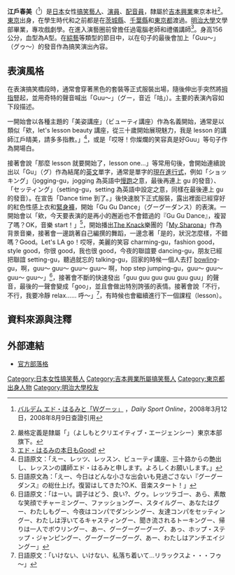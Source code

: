 {{藝人
| 姓名 = 江戶春美
| 類型 = 藝人
| 圖片 = 
| 圖片簡介 = 
| 圖片尺寸 = 
| 外文名 = エド・はるみ
| 外文 = 日文
| 英文名 =
| 綽號 = 
| 出生日期 = {{Birth_date_and_age|1964|5|14}}
| 逝世 = 
| 配偶 =
| 出生地點 = {{JPN}}[[千葉縣|千葉縣]][[市川市|市川市]]
| 國籍 = [[日本|日本]]
| 音樂類型 = 
| 職業 = [[日本搞笑藝人|搞笑藝人]]、[[演員|演員]]、[[配音員|配音員]]
| 活躍年代 = 2004年（搞笑藝人身分）—至今
| 唱片公司 = 
| 經紀公司 = [[吉本興業|吉本興業]]（{{link-ja|吉本創意經紀|よしもとクリエイティブ・エージェンシー}}）
| 相關團體 = 
| 獎項 = 第七屆《[[爆笑紅地毯|爆笑紅地毯]]》爆笑紅地毯賞獲獎
| 網站 = [https://profile.yoshimoto.co.jp/talent/detail?id=748 吉本興業官方介紹頁]
}}
{{japanese|japanese=エド・はるみ|romaji=Edo Harumi}}

'''江戶春美'''（{{bd|1964年|5月14日}}<ref>{{Ja icon}}[http://www.daily.co.jp/gossip/2008/03/12/0000870860.shtml バルデム エド・はるみと「Ｗグーッ」] {{webarchive|url=https://web.archive.org/web/20080622124246/http://www.daily.co.jp/gossip/2008/03/12/0000870860.shtml |date=2008-06-22 }}，''Daily Sport Online''，2008年3月12日，2008年8月9日查證引用</ref>）是[[日本|日本]]女性[[搞笑藝人|搞笑藝人]]、[[演員|演員]]、[[配音員|配音員]]，隸屬於[[吉本興業|吉本興業]]東京本社<ref>嚴格定義是隸屬「{{link-ja|吉本創意經紀|よしもとクリエイティブ・エージェンシー}}」（よしもとクリエイティブ・エージェンシー）東京本部旗下。</ref>。[[東京|東京]]出身，在學生時代和之前都是在[[茨城縣|茨城縣]]、[[千葉縣|千葉縣]]和[[東京都|東京都]]渡過。[[明治大學|明治大學]]文學部畢業，專攻戲劇學。在進入演藝圈前曾擔任過電腦老師和禮儀講師<ref>[http://haruhappyharuru.laff.jp/ エド・はるみの本日もGood!] {{webarchive|url=https://web.archive.org/web/20080808074755/http://haruhappyharuru.laff.jp/ |date=2008-08-08 }}</ref>。身高156公分，血型為A型。在[[綜藝節目|綜藝]]等類型的節目中，以在句子的最後會加上「Guu～」（グゥ～）的發音作為搞笑演出內容。

== 表演風格 ==
在表演搞笑橋段時，通常會穿著黑色的套裝等正式服裝出場，隨後伸出手突然將[[拇指|拇指]]豎起，並用奇特的聲音喊出「Guu～」（グー，音近「咕」）。主要的表演內容如下段描述。

一開始會以各種主題的「美姿講座」（ビューティ講座）作為名義開始，通常是以類似「欸，let's lesson beauty 講座，從三十歲開始展現魅力，我是 lesson 的講師江戶晴美，請多多指教。」<ref>日語原文：「えー、レッツ、レッスン、ビューティ講座、三十路からの艶出し、レッスンの講師エド・はるみと申します。よろしくお願いします。」</ref>，或是「哎呀！你燦爛的笑容真是好Guu」等句子作為開場白。

接著會說「那麼 lesson 就要開始了，lesson one...」等常用句後，會開始連續說出以「Gu」（グ）作為結尾的[[英文|英文]]單字，通常是單字的[[体_(语法)|現在進行式]]，例如「ショッキング」（jogging-gu，jogging 為英語中[[慢跑|慢跑]]之意，最後再連上 gu 的發音）、「セッティング」（setting-gu，setting 為英語中設定之意，同樣在最後連上 gu 的發音）。在宣告「Dance time 到了。」後快速脫下正式服裝，露出裡面已經穿好的紅色性感上衣和[[緊身褲|緊身褲]]，開始「Gu Gu Dance」（グーグーダンス）的表演。一開始會以「欸，今天要表演的是再小的邂逅也不會錯過的『Gu Gu Dance』，複習了嗎？OK，音樂 start！」<ref>日語原文為：「えー、今日はどんな小さな出会いも見過ごさない『グーグーダンス』の総仕上げ。復習はしてきた?O.K、音楽スタート！」</ref>，開始播出[[The_Knack|The Knack]]樂團的「[[My_Sharona|My Sharona]]」作為背景音樂，接著會一邊跳著自己編撰的舞蹈，一邊念著「是的，狀況怎麼樣，不錯嗎？Good。Let's LA go！哎呀，美麗的笑容 charming-gu，fashion good，style good，你很 good，我也很 good，今夜的聯誼要 dancing-gu，朋友已經把聯誼 setting-gu，聽過就忘的 talking-gu，回家的時候一個人去打 [[保齡球|bowling]]-gu，啊，guu～ guu～ guu～ guu～ 啊，hop step jumping-gu，guu～ guu～ guu～ guu～」<ref>日語原文：「はーい。調子はどう、良い?、グゥ。レッツラゴー、あら、素敵な笑顔でチャーミングー、ファッショングー、スタイルグー、あなたはグー、わたしもグー、今夜はコンパでダンシングー、友達コンパをセッティングー、わたしは浮いてるキャスティングー、聞き流されるトーキングー、帰りは一人でボウリングー、あー、グーグーグーグーグ、あっ、ホップ・ステップ・ジャンピングー、グーグーグーグーグ、あー、わたしはアンチエイジングー」</ref>，接著會不斷的快速發出「guu guu guu guu guu guu」的聲音，最後的一聲會變成「goo」，並且會做出特別誇張的表情。接著會說「不行，不行，我要冷靜 relax...... 呼～」<ref>日語原文：「いけない、いけない、私落ち着いて…リラックスよ・・・フゥ～」</ref>，有時候也會繼續進行下一個課程（lesson）。

== 資料來源與注釋 ==
{{reflist}}

== 外部連結 ==
*[https://web.archive.org/web/20080808074755/http://haruhappyharuru.laff.jp/ 官方部落格]

{{DEFAULTSORT:Edo Harumi}}
[[Category:日本女性搞笑藝人|Category:日本女性搞笑藝人]]
[[Category:吉本興業所屬搞笑藝人|Category:吉本興業所屬搞笑藝人]]
[[Category:東京都出身人物|Category:東京都出身人物]]
[[Category:明治大學校友|Category:明治大學校友]]